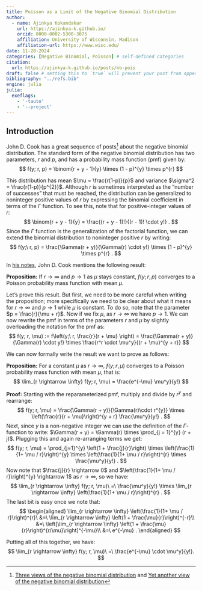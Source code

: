 ```yaml
---
title: Poisson as a Limit of the Negative Binomial Distribution
author:
  - name: Ajinkya Kokandakar
    url: https://ajinkya-k.github.io/
    orcid: 0000-0002-5300-3075
    affiliation: University of Wisconsin, Madison
    affiliation-url: https://www.wisc.edu/
date: 11-28-2024
categories: [Negative Binomial, Poisson] # self-defined categories
citation:
  url: https://ajinkya-k.github.io/posts/nb-pois
draft: false # setting this to `true` will prevent your post from appearing on your listing page until you're ready!
bibliography: "../refs.bib"
engine: julia
julia:
  exeflags:
    - '-tauto'
    - '--project'
---
```


\usepackage{amsmath,amsthm}

## Introduction

John D. Cook has a great sequence of posts[^1] about the negative binomial distribution.
The standard form of the negative binomial distribution has two parameters, $r$ and $p$, and has a probability mass function (pmf) given by:
$$
  f(y; r, p) = \binom{r + y - 1}{y} \times (1 - p)^{y} \times p^{r}
$$

This distribution has mean $\mu = \frac{r(1-p)}{p}$ and variance $\sigma^2 = \frac{r(1-p)}{p^{2}}$.
Although $r$ is sometimes interpreted as the "number of successes" that must be reached, the distribution can be generalized to noninteger positive values of $r$ by expressing the binomial coefficient in terms of the $\Gamma$ function.
To see this, note that for positive-integer values of $r$:
$$
  \binom{r + y - 1}{y} = \frac{(r + y - 1)!}{(r - 1)! \cdot y!} .
$$
Since the $\Gamma$ function is the generalization of the factorial function, we can extend the binomial distribution to noninteger positive $r$ by writing:
$$
  f(y;\ r, p) = \frac{\Gamma(r + y)}{\Gamma(r) \cdot y!} \times (1 - p)^{y} \times p^{r} .
$$

In [his notes][cooknotes], John D. Cook mentions the following result:

**Proposition:** If $r \rightarrow \infty$ and $p \rightarrow 1$ as $\mu$ stays constant, $f(y; r, p)$ converges to a Poisson probability mass function with mean $\mu$.

Let's prove this result.
But first, we need to be more careful when writing the proposition; more specifically we need to be clear about what it means for $r \rightarrow \infty$ and $p \rightarrow 1$ while $\mu$ is constant.
To do so, note that the parameter $p = \frac{r}{\mu + r}$.
Now if we fix $\mu$, as $r \rightarrow \infty$ we have $p \rightarrow 1$.
We can now rewrite the pmf in terms of the parameters $r$ and $\mu$ by slightly overloading the notation for the pmf as:
$$
  f(y; r, \mu) := f\left(y;\ r, \frac{r}{r + \mu} \right) = \frac{\Gamma(r + y)}{\Gamma(r) \cdot y!} \times \frac{r^r \cdot \mu^y}{(r + \mu)^{y + r}}
$$

We can now formally write the result we want to prove as follows:

**Proposition:** For a constant $\mu$ as $r \rightarrow \infty$, $f(y; r, \mu)$ converges to a Poisson probability mass function with mean $\mu$, that is:
$$
  \lim_{r \rightarrow \infty} f(y; r, \mu) = \frac{e^{-\mu} \mu^y}{y!}
$$


**Proof:**
Starting with the reparameterized pmf, multiply and divide by $r^{y}$ and rearrange:
$$
  f(y; r, \mu) = \frac{\Gamma(r + y)}{\Gamma(r)\cdot r^{y}} \times \left(\frac{r}{r + \mu}\right)^{y + r} \frac{\mu^y}{y!} .
$$
Next, since $y$ is a non-negative integer we can use the definition of the $\Gamma$-function to write: $\Gamma(r + y) = \Gamma(r) \times \prod_{j = 1}^{y} (r + j)$.
Plugging this and again re-arranging terms we get:
$$
  f(y; r, \mu) = \prod_{j=1}^{y} \left(1 + \frac{j}{r}\right) \times \left(\frac{1}{1+ \mu / r}\right)^{y} \times \left(\frac{1}{1+ \mu / r}\right)^{r} \times  \frac{\mu^y}{y!} .
$$
Now note that $\frac{j}{r} \rightarrow 0$ and $\left(\frac{1}{1+ \mu / r}\right)^{y} \rightarrow 1$ as $r \rightarrow \infty$, so we have:
$$
  \lim_{r \rightarrow \infty} f(y; r, \mu)\ =\ \frac{\mu^y}{y!} \times \lim_{r \rightarrow \infty} \left(\frac{1}{1+ \mu / r}\right)^{r} .
$$
The last bit is easy once we note that:
$$
\begin{aligned}
  \lim_{r \rightarrow \infty} \left(\frac{1}{1+ \mu / r}\right)^{r}\ &=\
      \lim_{r \rightarrow \infty} \left(1 + \frac{\mu}{r}\right)^{-r}\\
      &=\ \left[\lim_{r \rightarrow \infty} \left(1 + \frac{\mu}{r}\right)^{r/\mu}\right]^{-\mu}\\
      &=\ e^{-\mu} .
\end{aligned}
$$

Putting all of this together, we have:
$$
  \lim_{r \rightarrow \infty} f(y; r, \mu)\ =\ \frac{e^{-\mu} \cdot \mu^y}{y!}.
$$

<!-- https://timothy-barry.github.io/posts/2020-06-16-gamma-poisson-nb/ -->

[^1]: [Three views of the negative binomial distribution](https://www.johndcook.com/blog/2009/09/22/negative-binomial-distribution/) and [Yet another view of the negative binomial distribution](https://www.johndcook.com/blog/2009/11/03/negative-binomial-poisson-gamma/)


[cooknotes]: https://www.johndcook.com/negative_binomial.pdf
